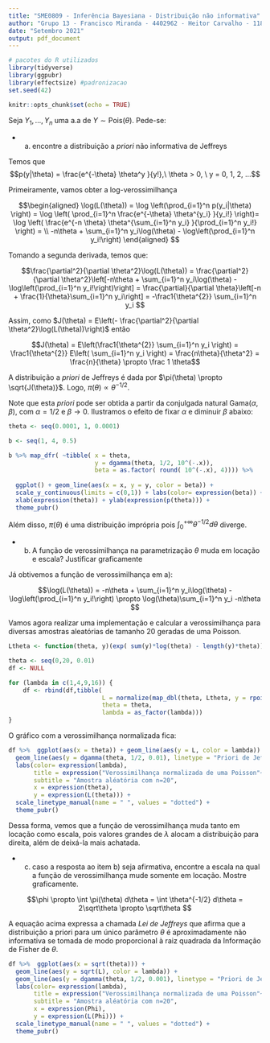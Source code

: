 ```yaml
---
title: "SME0809 - Inferência Bayesiana - Distribuição não informativa"
author: "Grupo 13 - Francisco Miranda - 4402962 - Heitor Carvalho - 11833351"
date: "Setembro 2021"
output: pdf_document
---
```

```r
# pacotes do R utilizados
library(tidyverse)
library(ggpubr)
library(effectsize) #padronizacao
set.seed(42)
```

  
```r
knitr::opts_chunk$set(echo = TRUE)
```

Seja $Y_1,..., Y_n$ uma a.a de $Y \sim \text{Pois}(\theta)$. Pede-se:


- a) encontre a distribuição a *priori* não informativa de Jeffreys

Temos que $$p(y|\theta) = \frac{e^{-\theta} \theta^y }{y!},\ \theta > 0, \ y = 0, 1, 2, ...$$

Primeiramente, vamos obter a log-verossimilhança

$$\begin{aligned} 
\log(L(\theta)) =
\log \left(\prod_{i=1}^n p(y_i|\theta) \right) =
\log \left( \prod_{i=1}^n  \frac{e^{-\theta} \theta^{y_i} }{y_i!} \right)=
\log \left( \frac{e^{-n \theta} \theta^{\sum_{i=1}^n y_i} }{\prod_{i=1}^n y_i!} \right) = \\
-n\theta + \sum_{i=1}^n y_i\log(\theta) - \log\left(\prod_{i=1}^n y_i!\right)
\end{aligned} $$

Tomando a segunda derivada, temos que:

$$\frac{\partial^2}{\partial \theta^2}\log(L(\theta)) = 
  \frac{\partial^2}{\partial \theta^2}\left[-n\theta + \sum_{i=1}^n y_i\log(\theta) - \log\left(\prod_{i=1}^n y_i!\right)\right] =
  \frac{\partial}{\partial \theta}\left[-n + \frac{1}{\theta}\sum_{i=1}^n y_i\right] =
  -\frac1{\theta^{2}} \sum_{i=1}^n y_i $$

Assim, como $J(\theta) = E\left(- \frac{\partial^2}{\partial \theta^2}\log(L(\theta))\right)$ então

$$J(\theta) = E\left(\frac1{\theta^{2}} \sum_{i=1}^n y_i \right) = \frac1{\theta^{2}} E\left( \sum_{i=1}^n y_i \right)  = \frac{n\theta}{\theta^2} = \frac{n}{\theta} \propto \frac 1 \theta$$

A distribuição a *priori* de Jeffreys é dada por $\pi(\theta) \propto \sqrt{J(\theta)}$. Logo, $\pi(\theta) \propto \theta^{-1/2}$.

Note que esta *priori* pode ser obtida a partir da conjulgada natural $\text{Gama}(\alpha, \beta)$, com $\alpha = 1/2$ e $\beta \to 0$. Ilustramos o efeito de fixar $\alpha$ e diminuir $\beta$ abaixo:

```r

theta <- seq(0.0001, 1, 0.0001)

b <- seq(1, 4, 0.5)

b %>% map_dfr( ~tibble( x = theta,
                        y = dgamma(theta, 1/2, 10^(-.x)),
                        beta = as.factor( round( 10^(-.x), 4)))) %>%
  
  ggplot() + geom_line(aes(x = x, y = y, color = beta)) +
  scale_y_continuous(limits = c(0,1)) + labs(color= expression(beta)) +
  xlab(expression(theta)) + ylab(expression(p(theta))) +
  theme_pubr()

```


Além disso, $\pi(\theta)$ é uma distribuição imprópria pois $\int_0^{+\infty} \theta^{-1/2}d\theta$ diverge.

  
- b) A função de verossimilhança na parametrização $\theta$ muda em locação e escala? Justificar graficamente

Já obtivemos a função de verossimilhança em a):

$$\log(L(\theta)) = -n\theta + \sum_{i=1}^n y_i\log(\theta) - \log\left(\prod_{i=1}^n y_i!\right) \propto
\log(\theta)\sum_{i=1}^n y_i -n\theta $$

Vamos agora realizar uma implementação e calcular a verossimilhança para diversas amostras aleatórias de tamanho 20 geradas de uma Poisson.



```r
Ltheta <- function(theta, y)(exp( sum(y)*log(theta) - length(y)*theta))

theta <- seq(0,20, 0.01)
df <- NULL

for (lambda in c(1,4,9,16)) {
    df <- rbind(df,tibble(
                          L = normalize(map_dbl(theta, Ltheta, y = rpois(20,lambda))),
                          theta = theta,
                          lambda = as_factor(lambda)))
}
```

O gráfico com a verossimilhança normalizada fica:

```r
df %>%  ggplot(aes(x = theta)) + geom_line(aes(y = L, color = lambda)) +
  geom_line(aes(y = dgamma(theta, 1/2, 0.01), linetype = "Priori de Jeffreys")) +
  labs(color= expression(lambda), 
       title = expression("Verossimilhança normalizada de uma Poisson"~(lambda)),
       subtitle = "Amostra aléatória com n=20",
       x = expression(theta),
       y = expression(L(theta))) +
  scale_linetype_manual(name = " ", values = "dotted") +
  theme_pubr()

```


Dessa forma, vemos que a função de verossimilhança muda tanto em locação como escala, pois valores grandes de $\lambda$ alocam a distribuição para direita, além de deixá-la mais achatada.


- c) caso a resposta ao item b) seja afirmativa, encontre a escala na qual a função de verossimilhança mude somente em locação. Mostre graficamente.

$$\phi \propto \int \pi(\theta) d\theta = \int \theta^{-1/2} d\theta = 2\sqrt\theta  \propto
 \sqrt\theta $$

A equação acima expressa a chamada *Lei de Jeffreys* que afirma que a distribuição a priori para um único parâmetro $\theta$ é aproximadamente não informativa se tomada de modo proporcional à raiz quadrada da Informação de Fisher de $\theta$.


```r
df %>%  ggplot(aes(x = sqrt(theta))) +
  geom_line(aes(y = sqrt(L), color = lambda)) +
  geom_line(aes(y = dgamma(theta, 1/2, 0.001), linetype = "Priori de Jeffreys")) +
  labs(color= expression(lambda), 
       title = expression("Verossimilhança normalizada de uma Poisson"~(lambda)),
       subtitle = "Amostra aléatória com n=20",
       x = expression(Phi),
       y = expression(L(Phi))) +
  scale_linetype_manual(name = " ", values = "dotted") +
  theme_pubr()
```

